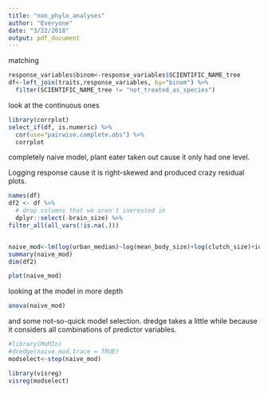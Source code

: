 ```yaml
---
title: "non_phylo_analyses"
author: "Everyone"
date: "3/22/2018"
output: pdf_document
---
```



matching

```r
response_variables$binom<-response_variables$SCIENTIFIC_NAME_tree
df<-left_join(traits,response_variables, by="binom") %>%
  filter(SCIENTIFIC_NAME_tree != "not_treated_as_species")
```


look at the continuous ones
```r
library(corrplot)
select_if(df, is.numeric) %>%
  cor(use="pairwise.complete.obs") %>%
  corrplot
```


completely naive model, plant eater taken out cause it only had one level.

Logging response cause it is right-skewed and produced crazy residual plots.

```r
names(df)
df2 <- df %>%
  # drop columns that we aren't inerested in
  dplyr::select(-brain_size) %>%
filter_all(all_vars(!is.na(.))) 


naive_mod<-lm(log(urban_median)~log(mean_body_size)+log(clutch_size)+iucn_status+feeding_habitat_generalism+Habitat_agricultural+Habitat_grass_shrubland+Habitat_tree_forest+breeding_habitat_generalism+granivore+insectivore+carrion_eater+diet_generalism+plant_eater+movement_class+ground_nesting+hollow_nesting+nest_generalism+breeding+nest_aggregation+feeding_aggregation,data=df2,na.action = "na.fail", weights=(df2$N/df2$unique_localities))
summary(naive_mod)
dim(df2)
```

```r
plot(naive_mod)

```



looking at the model in more depth

```r
anova(naive_mod)
```
and some not-so-quick model selection.  dredge takes a little while because it considers all combinations of predictor variables.

```r
#library(MuMIn)
#dredge(naive_mod,trace = TRUE)
modselect<-step(naive_mod)
```

```r
library(visreg)
visreg(modselect)
```